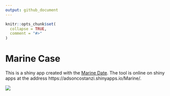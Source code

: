 ```yaml
---
output: github_document
---
```


<!-- README.md is generated from README.Rmd. Please edit that file -->

```r
knitr::opts_chunk$set(
  collapse = TRUE,
  comment = "#>"
)
```

# Marine Case

<!-- badges: start -->
<!-- badges: end -->

This is a shiny app created with the [Marine Date](https://drive.google.com/file/d/1IeaDpJNqfgUZzGdQmR6cz2H3EQ3_QfCV/view). The tool is online on shiny apps at the address https://adsoncostanzi.shinyapps.io/Marine/.


![](app/www/img/tool.png)

